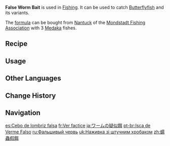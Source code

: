 {{Item Infobox
|id           = 111025
|image        = Item False Worm Bait.png
|type         = Bait
|invCategory  = Materials
|quality      = 2
|description  = This imitation worm bait is made mostly out of condensate, and will twist its body according to the underwater currents, resulting in its fatal attraction to overly-curious fish. Professionals will even add some fruit to it to increase its fragrance and make it utterly irresistable.<br>Suitable for catching [[Butterflyfish|Shirakodai]] and [[Butterflyfish|Angelfish]].
|source1      = [[Crafting]]
|recipe       = [[Mondstadt Fishing Association]]
}}
'''False Worm Bait''' is used in [[Fishing]]. It can be used to catch [[Butterflyfish]] and its variants.

The [[formula]] can be bought from [[Nantuck]] of the [[Mondstadt Fishing Association]] with 3 [[Medaka]] fishes.

==Recipe==
{{Recipe
|type = Crafting
|Slime Condensate = 1
|Berry = 1
|yield = 10
|sort = Slime Condensate;Berry
}}

==Usage==
{{Items by Category List
|False Worm Bait Fish
|resultsheader = False Worm Bait can be used to catch '''%PAGES%''' fish:
}}

==Other Languages==
{{Other Languages
|default_hidden = 1
|en      = False Worm Bait
|zhs     = 蠕虫假饵
|zhs_rm  = Rúchóng Jiǎ'ěr
|zht     = 蠕蟲假餌
|zht_rm  = Rúchóng Jiǎ'ěr
|ja      = ワームの疑似餌
|ja_rm   = Waamu no Giji-esa{{Assumed}}
|ko      = 가짜 벌레 미끼
|es      = Cebo de lombriz falsa
|fr      = Ver factice
|ru      = Фальшивый червь
|th      = False Worm Bait
|vi      = Mồi Giun Giả
|de      = Falscher Wurmköder
|id      = False Worm Bait
|pt      = Isca de Verme Falso
|tr      = Sahte Solucan Yemi
|it      = Esca con verme finto
}}

==Change History==
{{Change History|2.1}}

==Navigation==
{{Material Navbox|type=Fishing Materials}}

[[es:Cebo de lombriz falsa]]
[[fr:Ver factice]]
[[ja:ワームの疑似餌]]
[[pt-br:Isca de Verme Falso]]
[[ru:Фальшивый червь]]
[[uk:Наживка зі штучним хробаком]]
[[zh:蠕蟲假餌]]
